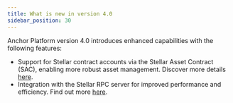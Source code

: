 ```yaml
---
title: What is new in version 4.0
sidebar_position: 30
---
```


Anchor Platform version 4.0 introduces enhanced capabilities with the following features:

- Support for Stellar contract accounts via the Stellar Asset Contract (SAC), enabling more robust asset management. Discover more details [here](https://developers.stellar.org/docs/tokens/stellar-asset-contract).
- Integration with the Stellar RPC server for improved performance and efficiency. Find out more [here](https://developers.stellar.org/docs/data/apis/rpc).
